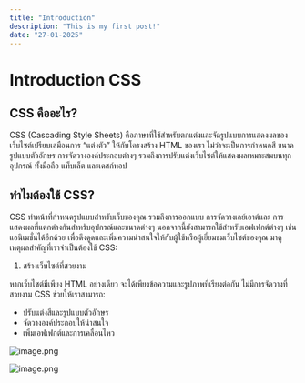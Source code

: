 ```yaml
---
title: "Introduction"
description: "This is my first post!"
date: "27-01-2025"
---
```


# Introduction CSS

## CSS คืออะไร?

CSS (Cascading Style Sheets) คือภาษาที่ใช้สำหรับตกแต่งและจัดรูปแบบการแสดงผลของเว็บไซต์เปรียบเสมือนการ “แต่งตัว” ให้กับโครงสร้าง HTML ของเรา ไม่ว่าจะเป็นการกำหนดสี ขนาด รูปแบบตัวอักษร การจัดวางองค์ประกอบต่างๆ รวมถึงการปรับแต่งเว็บไซต์ให้แสดงผลเหมาะสมบนทุกอุปกรณ์ ทั้งมือถือ แท็บเล็ต และเดสก์ทอป

## ทำไมต้องใช้ CSS?

CSS ทำหน้าที่กำหนดรูปแบบสำหรับเว็บของคุณ รวมถึงการออกแบบ การจัดวางเลย์เอาต์และ การแสดงผลที่แตกต่างกันสำหรับอุปกรณ์และขนาดต่างๆ นอกจากนี้ยังสามารถใช้สำหรับเอฟเฟกต์ต่างๆ เช่น แอนิเมชั่นได้อีกด้วย เพื่อดึงดูดและเพิ่มความน่าสนใจให้กับผู้ใช้หรือผู้เยี่ยมชมเว็บไซต์ของคุณ มาดูเหตุผลสำคัญที่เราจำเป็นต้องใช้ CSS:

1.  สร้างเว็บไซต์ที่สวยงาม

หากเว็บไซต์มีเพียง HTML อย่างเดียว จะได้เพียงข้อความและรูปภาพที่เรียงต่อกัน ไม่มีการจัดวางที่สวยงาม CSS ช่วยให้เราสามารถ:

- ปรับแต่งสีและรูปแบบตัวอักษร
- จัดวางองค์ประกอบให้น่าสนใจ
- เพิ่มเอฟเฟกต์และการเคลื่อนไหว

![image.png](https://prod-files-secure.s3.us-west-2.amazonaws.com/891f9f54-88b6-4a83-b73b-53771762ac7f/b0d97f50-35ee-4a9f-bc9f-c9ed6d8df259/image.png)

![image.png](https://prod-files-secure.s3.us-west-2.amazonaws.com/891f9f54-88b6-4a83-b73b-53771762ac7f/bd56c426-cdb7-4a61-83da-b6fdb196f142/image.png)
